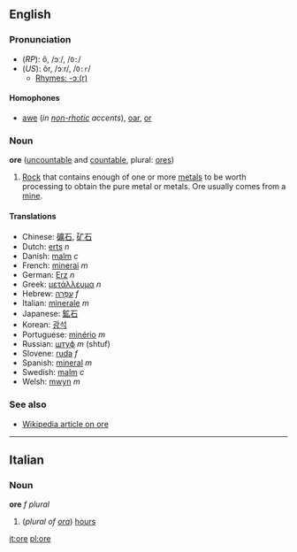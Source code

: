 ==English==
===Pronunciation===
*(''RP''): ô, /ɔː/, /<tt>O:</tt>/
*(''US''): ôr, /ɔːr/, /<tt>O:r</tt>/
**[[rhymes:English:-ɔː(r)|Rhymes: -ɔː(r)]]

====Homophones====
*[[awe]] (''in [[non-rhotic]] accents''), [[oar]], [[or]]

===Noun===
'''ore''' ([[uncountable]] and [[countable]], plural: [[ores]])

#[[Rock]] that contains enough of one or more [[metal]]s to be worth processing to obtain the pure metal or metals. Ore usually comes from a [[mine]].

====Translations====
*Chinese: [[礦石]], [[矿石]]
*Dutch: [[erts]] ''n''
*Danish: [[malm]] ''c''
*French: [[minerai]] ''m''
*German: [[Erz]] ''n''
*Greek: [[μετάλλευμα]] ''n''
*Hebrew: [[עפרה|עַפְרָה]] ''f''
*Italian: [[minerale]] ''m''
*Japanese: [[鉱石]]
*Korean: [[광석]]
*Portuguese: [[minério]] ''m''
*Russian: [[штуф]] ''m'' (shtuf)
*Slovene: [[ruda]] ''f''
*Spanish: [[mineral]] ''m''
*Swedish: [[malm]] ''c''
*Welsh: [[mwyn]] ''m''

===See also===
*[[w:Ore|Wikipedia article on ore]]

----

==Italian==
===Noun===
'''ore''' ''f plural''

# (''plural of [[ora]]'') [[hours]]

[[it:ore]]
[[pl:ore]]